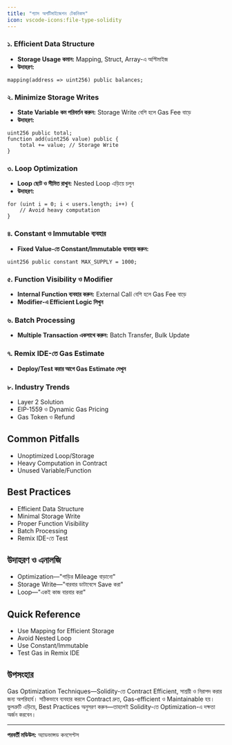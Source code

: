 ```yaml
---
title: "গ্যাস অপটিমাইজেশন টেকনিকস"
icon: vscode-icons:file-type-solidity
---
```


### ১. Efficient Data Structure
- **Storage Usage কমান:** Mapping, Struct, Array-এ অপ্টিমাইজ
- **উদাহরণ:**
```solidity
mapping(address => uint256) public balances;
```

### ২. Minimize Storage Writes
- **State Variable কম পরিবর্তন করুন:** Storage Write বেশি হলে Gas Fee বাড়ে
- **উদাহরণ:**
```solidity
uint256 public total;
function add(uint256 value) public {
    total += value; // Storage Write
}
```

### ৩. Loop Optimization
- **Loop ছোট ও সীমিত রাখুন:** Nested Loop এড়িয়ে চলুন
- **উদাহরণ:**
```solidity
for (uint i = 0; i < users.length; i++) {
    // Avoid heavy computation
}
```

### ৪. Constant ও Immutable ব্যবহার
- **Fixed Value-তে Constant/Immutable ব্যবহার করুন:**
```solidity
uint256 public constant MAX_SUPPLY = 1000;
```

### ৫. Function Visibility ও Modifier
- **Internal Function ব্যবহার করুন:** External Call বেশি হলে Gas Fee বাড়ে
- **Modifier-এ Efficient Logic লিখুন**

### ৬. Batch Processing
- **Multiple Transaction একসাথে করুন:** Batch Transfer, Bulk Update

### ৭. Remix IDE-তে Gas Estimate
- **Deploy/Test করার আগে Gas Estimate দেখুন**

### ৮. Industry Trends
- Layer 2 Solution
- EIP-1559 ও Dynamic Gas Pricing
- Gas Token ও Refund

## Common Pitfalls
- Unoptimized Loop/Storage
- Heavy Computation in Contract
- Unused Variable/Function

## Best Practices
- Efficient Data Structure
- Minimal Storage Write
- Proper Function Visibility
- Batch Processing
- Remix IDE-তে Test

## উদাহরণ ও এনালজি
- Optimization—"গাড়ির Mileage বাড়ানো"
- Storage Write—"বারবার ডাটাবেসে Save করা"
- Loop—"একই কাজ বারবার করা"

## Quick Reference

- Use Mapping for Efficient Storage
- Avoid Nested Loop
- Use Constant/Immutable
- Test Gas in Remix IDE

## উপসংহার

Gas Optimization Techniques—Solidity-তে Contract Efficient, সাশ্রয়ী ও নিরাপদ করার জন্য অপরিহার্য। সঠিকভাবে ব্যবহার করলে Contract দ্রুত, Gas-efficient ও Maintainable হয়। ভুলত্রুটি এড়িয়ে, Best Practices অনুসরণ করুন—তাহলেই Solidity-তে Optimization-এ দক্ষতা অর্জন করবেন।

---

**পরবর্তী মডিউল:** অ্যাডভান্সড কনসেপ্টস
